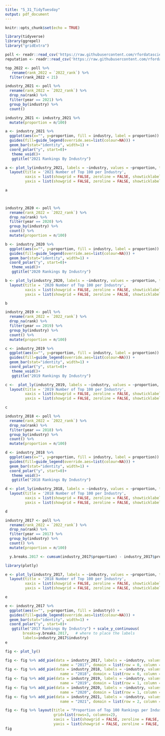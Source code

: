 ```yaml
---
title: "5_31_TidyTuesday"
output: pdf_document
---
```


```r
knitr::opts_chunk$set(echo = TRUE)

library(tidyverse)
library(ggrepel)
library("gridExtra")
```

```r
poll <- readr::read_csv('https://raw.githubusercontent.com/rfordatascience/tidytuesday/master/data/2022/2022-05-31/poll.csv')
reputation <- readr::read_csv('https://raw.githubusercontent.com/rfordatascience/tidytuesday/master/data/2022/2022-05-31/reputation.csv')
```



```r
top_2022 <- poll %>%
   rename(rank_2022 = `2022_rank`) %>%
  filter(rank_2022 < 21)
```






```r
industry_2021 <- poll %>%
  rename(rank_2022 = `2022_rank`) %>%
  drop_na(rank) %>%
  filter(year == 2021) %>%
  group_by(industry) %>%
  count()
```

```r
industry_2021 <- industry_2021 %>%
  mutate(proportion = n/100)
```

```r
a <- industry_2021 %>%
  ggplot(aes(x="", y=proportion, fill = industry, label = proportion)) +
  guides(fill=guide_legend(override.aes=list(colour=NA))) +
  geom_bar(stat="identity", width=1) +
  coord_polar("y", start=0)+
   theme_void()+
   ggtitle("2021 Rankings By Industry")

a <- plot_ly(industry_2021, labels = ~industry, values = ~proportion, type = 'pie',textposition = 'outside',textinfo = 'label+percent') %>%
  layout(title = '2021 Number of Top 100 per Industry',
         xaxis = list(showgrid = FALSE, zeroline = FALSE, showticklabels = FALSE),
         yaxis = list(showgrid = FALSE, zeroline = FALSE, showticklabels = FALSE))

a

  
```

```r
industry_2020 <- poll %>%
  rename(rank_2022 = `2022_rank`) %>%
  drop_na(rank) %>%
  filter(year == 2020) %>%
  group_by(industry) %>%
  count() %>%
  mutate(proportion = n/100)
```

```r
b <- industry_2020 %>%
  ggplot(aes(x="", y=proportion, fill = industry, label = proportion)) +
  guides(fill=guide_legend(override.aes=list(colour=NA))) +
  geom_bar(stat="identity", width=1) +
  coord_polar("y", start=0)+
   theme_void()+
   ggtitle("2020 Rankings By Industry")

b <- plot_ly(industry_2020, labels = ~industry, values = ~proportion, type = 'pie',textposition = 'outside',textinfo = 'label+percent') %>%
  layout(title = '2020 Number of Top 100 per Industry',
         xaxis = list(showgrid = FALSE, zeroline = FALSE, showticklabels = FALSE),
         yaxis = list(showgrid = FALSE, zeroline = FALSE, showticklabels = FALSE))

b

```

```r
industry_2019 <- poll %>%
  rename(rank_2022 = `2022_rank`) %>%
  drop_na(rank) %>%
  filter(year == 2019) %>%
  group_by(industry) %>%
  count() %>%
  mutate(proportion = n/100)
```

```r
c <- industry_2019 %>%
  ggplot(aes(x="", y=proportion, fill = industry, label = proportion)) +
  guides(fill=guide_legend(override.aes=list(colour=NA))) +
  geom_bar(stat="identity", width=1) +
  coord_polar("y", start=0)+
   theme_void()+
   ggtitle("2019 Rankings By Industry")

c <-  plot_ly(industry_2019, labels = ~industry, values = ~proportion, type = 'pie',textposition = 'outside',textinfo = 'label+percent') %>%
  layout(title = '2019 Number of Top 100 per Industry',
         xaxis = list(showgrid = FALSE, zeroline = FALSE, showticklabels = FALSE),
         yaxis = list(showgrid = FALSE, zeroline = FALSE, showticklabels = FALSE))

c

```

```r
industry_2018 <- poll %>%
  rename(rank_2022 = `2022_rank`) %>%
  drop_na(rank) %>%
  filter(year == 2018) %>%
  group_by(industry) %>%
  count() %>%
  mutate(proportion = n/100)
```

```r
d <- industry_2018 %>%
  ggplot(aes(x="", y=proportion, fill = industry, label = proportion)) +
  guides(fill=guide_legend(override.aes=list(colour=NA))) +
  geom_bar(stat="identity", width=1) +
  coord_polar("y", start=0)+
   theme_void()+
   ggtitle("2018 Rankings By Industry")

d <- plot_ly(industry_2018, labels = ~industry, values = ~proportion, type = 'pie',textposition = 'outside',textinfo = 'label+percent') %>%
  layout(title = '2018 Number of Top 100 per Industry',
         xaxis = list(showgrid = FALSE, zeroline = FALSE, showticklabels = FALSE),
         yaxis = list(showgrid = FALSE, zeroline = FALSE, showticklabels = FALSE))

d
```

```r
industry_2017 <- poll %>%
  rename(rank_2022 = `2022_rank`) %>%
  drop_na(rank) %>%
  filter(year == 2017) %>%
  group_by(industry) %>%
  count() %>%
  mutate(proportion = n/100)

  y.breaks.2017 <- cumsum(industry_2017$proportion) - industry_2017$proportion/2
```

```r
library(plotly)

e <- plot_ly(industry_2017, labels = ~industry, values = ~proportion, type = 'pie',textposition = 'outside',textinfo = 'label+percent') %>%
  layout(title = '2018 Number of Top 100 per Industry',
         xaxis = list(showgrid = FALSE, zeroline = FALSE, showticklabels = FALSE),
         yaxis = list(showgrid = FALSE, zeroline = FALSE, showticklabels = FALSE))

e
```


```r
e <- industry_2017 %>%
  ggplot(aes(x="", y=proportion, fill = industry)) +
  guides(fill=guide_legend(override.aes=list(colour=NA))) +
  geom_bar(stat="identity", width=1) +
  coord_polar("y", start=0)+
   ggtitle("2017 Rankings By Industry") + scale_y_continuous(
        breaks=y.breaks.2017,   # where to place the labels
        labels=industry_2017$industry)
e
```

```r
fig <- plot_ly() 

fig <- fig %>% add_pie(data = industry_2017, labels = ~industry, values = ~proportion,
                         name = "2017", domain = list(row = 0, column = 0))
fig <- fig %>% add_pie(data = industry_2018, labels = ~industry, values = ~proportion,
                         name = "2018", domain = list(row = 0, column = 1))
fig <- fig %>% add_pie(data = industry_2019, labels = ~industry, values = ~proportion,
                         name = "2019", domain = list(row = 1, column = 0))
fig <- fig %>% add_pie(data = industry_2020, labels = ~industry, values = ~proportion,
                         name = "2020", domain = list(row = 1, column = 1))
fig <- fig %>% add_pie(data = industry_2021, labels = ~industry, values = ~proportion,
                         name = "2021", domain = list(row = 2, column = 2))

fig <- fig %>% layout(title = "Proportion of Top 100 Rankings per Industry by Year", showlegend = F,
                      grid=list(rows=3, columns=2),
                      xaxis = list(showgrid = FALSE, zeroline = FALSE, showticklabels = FALSE),
                      yaxis = list(showgrid = FALSE, zeroline = FALSE, showticklabels = FALSE))
fig
```

